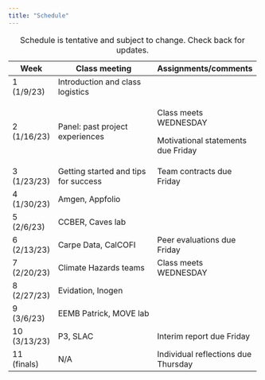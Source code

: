 ```yaml
---
title: "Schedule"
---
```


+--------------+--------------------------------------+-------------------------------------+
| Week         | Class meeting                        | Assignments/comments                |
+==============+======================================+=====================================+
| 1 (1/9/23)   | Introduction and class logistics     |                                     |
+--------------+--------------------------------------+-------------------------------------+
| 2 (1/16/23)  | Panel: past project experiences      | Class meets WEDNESDAY               |
|              |                                      |                                     |
|              |                                      | Motivational statements due Friday  |
+--------------+--------------------------------------+-------------------------------------+
| 3 (1/23/23)  | Getting started and tips for success | Team contracts due Friday           |
+--------------+--------------------------------------+-------------------------------------+
| 4 (1/30/23)  | Amgen, Appfolio                      |                                     |
+--------------+--------------------------------------+-------------------------------------+
| 5 (2/6/23)   | CCBER, Caves lab                     |                                     |
+--------------+--------------------------------------+-------------------------------------+
| 6 (2/13/23)  | Carpe Data, CalCOFI                  | Peer evaluations due Friday         |
+--------------+--------------------------------------+-------------------------------------+
| 7 (2/20/23)  | Climate Hazards teams                | Class meets WEDNESDAY               |
+--------------+--------------------------------------+-------------------------------------+
| 8 (2/27/23)  | Evidation, Inogen                    |                                     |
+--------------+--------------------------------------+-------------------------------------+
| 9 (3/6/23)   | EEMB Patrick, MOVE lab               |                                     |
+--------------+--------------------------------------+-------------------------------------+
| 10 (3/13/23) | P3, SLAC                             | Interim report due Friday           |
+--------------+--------------------------------------+-------------------------------------+
| 11 (finals)  | N/A                                  | Individual reflections due Thursday |
+--------------+--------------------------------------+-------------------------------------+

: Schedule is tentative and subject to change. Check back for updates.
